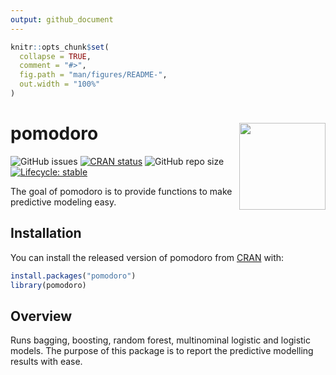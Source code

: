 ```yaml
---
output: github_document
---
```


<!-- README.md is generated from README.Rmd. Please edit that file -->

```r
knitr::opts_chunk$set(
  collapse = TRUE,
  comment = "#>",
  fig.path = "man/figures/README-",
  out.width = "100%"
)
```

# pomodoro  <a href='https://seymakalay.github.io/pomodoro/index.html'><img src='man/figures/pomodoro.png' align="right" height="138.5" /></a>

 <!-- badges: start 
 [![R-CMD-check](https://github.com/seymakalay/pomodoro/workflows/R-CMD-check/badge.svg)](https://github.com/seymakalay/pomodoro/actions) -->
 <!-- [![R-CMD-check](https://github.com/seymakalay/pomodoro/workflows/R-CMD-check/badge.svg)](https://github.com/seymakalay/pomodoro/actions)-->
![GitHub issues](https://img.shields.io/github/issues/seymakalay/pomodoro)
[![CRAN status](https://www.r-pkg.org/badges/version/pomodoro)](https://CRAN.R-project.org/package=pomodoro)
![GitHub repo size](https://img.shields.io/github/repo-size/seymakalay/pomodoro)
[![Lifecycle: stable](https://img.shields.io/badge/lifecycle-stable-brightgreen.svg)](https://lifecycle.r-lib.org/articles/stages.html#stable)



  <!-- badges: end -->


The goal of pomodoro is to provide functions to make predictive modeling easy.

## Installation

You can install the released version of pomodoro from [CRAN](https://CRAN.R-project.org) with:

``` r
install.packages("pomodoro")
library(pomodoro)
```

## Overview

Runs bagging, boosting, random forest, multinominal logistic and logistic models. The purpose of this package is to report the 
predictive modelling results with ease.





